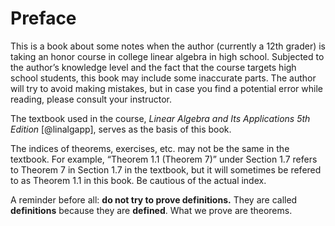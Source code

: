 # Preface {.unnumbered}

This is a book about some notes when the author (currently a 12th grader) is taking an honor course in college linear algebra in high school. Subjected to the author's knowledge level and the fact that the course targets high school students, this book may include some inaccurate parts. The author will try to avoid making mistakes, but in case you find a potential error while reading, please consult your instructor.

The textbook used in the course, *Linear Algebra and Its Applications 5th Edition*  [@linalgapp], serves as the basis of this book.

The indices of theorems, exercises, etc. may not be the same in the textbook. For example, "Theorem 1.1 (Theorem 7)" under Section 1.7 refers to Theorem 7 in Section 1.7 in the textbook, but it will sometimes be refered to as Theorem 1.1 in this book. Be cautious of the actual index.

A reminder before all: **do not try to prove definitions.** They are called **definitions** because they are **defined**. What we prove are theorems.